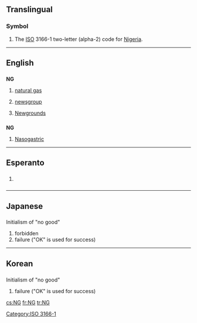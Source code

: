 {{also|Ng|ng|.ng|-ng}}
==Translingual==

===Symbol===
{{head|mul|symbol}}

# The [[ISO]] 3166-1 two-letter (alpha-2) code for [[Nigeria]].

[[Category:ISO 3166-1]]

----

==English==

==={{abbreviation-old|en}}===
'''NG'''

# {{context|petrochemistry}} [[natural gas]]
# {{context|Internet}} [[newsgroup]]
# {{context|Internet}} [[Wikipedia:Newgrounds|Newgrounds]]

==={{initialism-old|en}}===
'''NG'''

# [[nasogastric|Nasogastric]]

----

==Esperanto==

==={{initialism-old|eo}}===
{{head|eo|initialism}}

# {{context|Internet slang|texting|lang=eo}} {{initialism of|ne gravas||[[it doesn't matter]], it's not important|lang=eo}}

----

==Japanese==

==={{initialism-old|ja}}===
Initialism of "no good"
{{head|ja|initialism}}{{attention|ja|needs inflection template}}

# forbidden
# failure ("OK" is used for success)

----

==Korean==

==={{initialism-old|ko}}===
Initialism of "no good"
{{head|ko|initialism}}{{attention|ko|may need inflection template}}

# failure ("OK" is used for success)

[[cs:NG]]
[[fr:NG]]
[[tr:NG]]